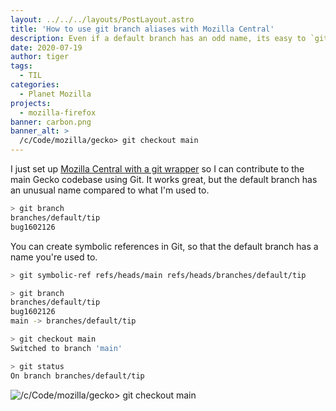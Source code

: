 ```yaml
---
layout: ../../../layouts/PostLayout.astro
title: 'How to use git branch aliases with Mozilla Central'
description: Even if a default branch has an odd name, its easy to `git checkout main`.
date: 2020-07-19
author: tiger
tags:
  - TIL
categories:
  - Planet Mozilla
projects:
  - mozilla-firefox
banner: carbon.png
banner_alt: >
  /c/Code/mozilla/gecko> git checkout main
---
```



I just set up [Mozilla Central with a git wrapper](https://github.com/glandium/git-cinnabar/wiki/Mozilla:-A-git-workflow-for-Gecko-development) so I can contribute to the main Gecko codebase using Git. It works great, but the default branch has an unusual name compared to what I'm used to.

```sh
> git branch
branches/default/tip
bug1602126
```

You can create symbolic references in Git, so that the default branch has a name you're used to.

```sh
> git symbolic-ref refs/heads/main refs/heads/branches/default/tip

> git branch
branches/default/tip
bug1602126
main -> branches/default/tip

> git checkout main
Switched to branch 'main'

> git status
On branch branches/default/tip
```

![/c/Code/mozilla/gecko> git checkout main](carbon.png)
